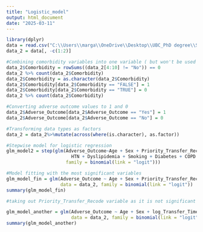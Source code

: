 ```yaml
---
title: "Logistic_model"
output: html_document
date: "2025-03-11"
---
```


```r
library(dplyr)
data = read.csv("C:\\Users\\marga\\OneDrive\\Desktop\\UBC_PhD degree\\STAT_550\\HW3\\imputed_data.csv")
data_2 = data[, -c(1:2)]

#Combining comorbidity variables into one variable ( but won't be used for this frist draft)
data_2$Comorbidity = rowSums((data_2[4:10] != "No")) == 0
data_2 %>% count(data_2$Comorbidity)
data_2$Comorbidity = as.character(data_2$Comorbidity)
data_2$Comorbidity[data_2$Comorbidity == "FALSE"] = 1
data_2$Comorbidity[data_2$Comorbidity == "TRUE"] = 0
data_2 %>% count(data_2$Comorbidity)

#Converting adverse outcome values to 1 and 0
data_2$Adverse_Outcome[data_2$Adverse_Outcome == "Yes"] = 1
data_2$Adverse_Outcome[data_2$Adverse_Outcome == "No"] = 0

#Transforming data types as factors
data_2 = data_2%>%mutate(across(where(is.character), as.factor))

#Stepwise model for logistic regression
glm_model2 = step(glm(Adverse_Outcome~Age + Sex + Priority_Transfer_Recode + log_Transfer_Time_Hours+
                        HTN + Dyslipidemia + Smoking + Diabetes + COPD + CKD + Previous_MI, data = data_2, 
                      family = binomial(link = "logit")))

#Model fitting with the most significant variables
glm_model_fin = glm(Adverse_Outcome ~ Age + Sex + Priority_Transfer_Recode + log_Transfer_Time_Hours + HTN + Dyslipidemia + Smoking + Diabetes + COPD + CKD, 
                    data = data_2, family = binomial(link = "logit"))
summary(glm_model_fin)

#taking out Priority_Transfer_Recode variable as it is not significant in the model

glm_model_another = glm(Adverse_Outcome ~ Age + Sex + log_Transfer_Time_Hours + HTN + Dyslipidemia + Smoking + Diabetes + COPD + CKD, 
                        data = data_2, family = binomial(link = "logit"))
summary(glm_model_another)
```